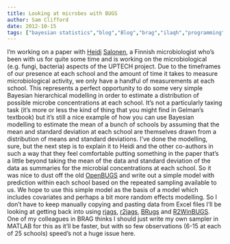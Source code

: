 ```yaml
---
title: Looking at microbes with BUGS
author: Sam Clifford
date: 2012-10-15
tags: ["bayesian statistics","blog","Blog","brag","ilaqh","programming","qut","science","statistics","uptech"]
---
```


I'm working on a paper with [Heidi](http://www.uku.fi/hallinto/viestinta/alumni/alumnijuttu3.shtml) [Salonen](http://www.linkedin.com/pub/heidi-salonen/20/1b5/677), a Finnish microbiologist who's been with us for quite some time and is working on the microbiological (e.g. fungi, bacteria) aspects of the UPTECH project. Due to the timeframes of our presence at each school and the amount of time it takes to measure microbiological activity, we only have a handful of measurements at each school. This represents a perfect opportunity to do some very simple Bayesian hierarchical modelling in order to estimate a distribution of possible microbe concentrations at each school. It's not a particularly taxing task (it's more or less the kind of thing that you might find in Gelman's textbook) but it's still a nice example of how you can use Bayesian modelling to estimate the mean of a bunch of schools by assuming that the mean and standard deviation at each school are themselves drawn from a distribution of means and standard deviations. I've done the modelling, sure, but the next step is to explain it to Heidi and the other co-authors in such a way that they feel comfortable putting something in the paper that's a little beyond taking the mean of the data and standard deviation of the data as summaries for the microbial concentrations at each school. So it was nice to dust off the old [OpenBUGS](http://www.openbugs.info/w/) and write out a simple model with prediction within each school based on the repeated sampling available to us. We hope to use this simple model as the basis of a model which includes covariates and perhaps a bit more random effects modelling. So I don't have to keep manually copying and pasting data from Excel files I'll be looking at getting back into using [rjags](http://cran.r-project.org/web/packages/rjags/index.html), [r2jags](http://cran.r-project.org/web/packages/R2jags/index.html), [BRugs](http://cran.r-project.org/web/packages/BRugs/index.html) and [R2WinBUGS](http://cran.r-project.org/web/packages/R2WinBUGS/index.html). One of my colleagues in BRAG thinks I should just write my own sampler in MATLAB for this as it'll be faster, but with so few observations (6-15 at each of 25 schools) speed's not a huge issue here.